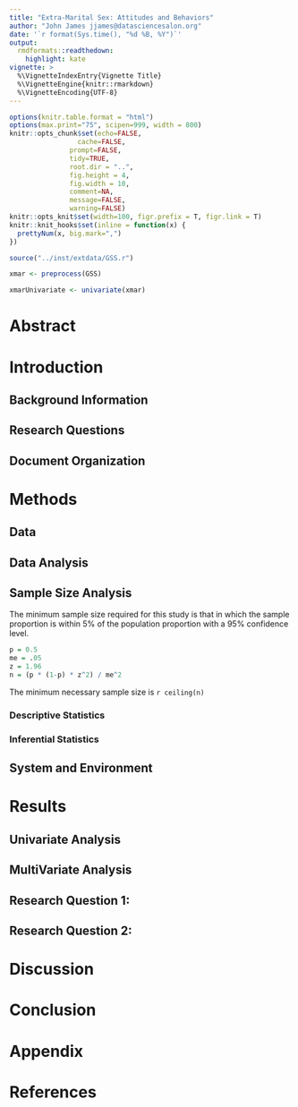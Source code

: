 ```yaml
---
title: "Extra-Marital Sex: Attitudes and Behaviors"
author: "John James jjames@datasciencesalon.org"
date: '`r format(Sys.time(), "%d %B, %Y")`'
output:
  rmdformats::readthedown:
    highlight: kate
vignette: >
  %\VignetteIndexEntry{Vignette Title}
  %\VignetteEngine{knitr::rmarkdown}
  %\VignetteEncoding{UTF-8}
---
```



```r
options(knitr.table.format = "html")
options(max.print="75", scipen=999, width = 800)
knitr::opts_chunk$set(echo=FALSE,
	             cache=FALSE,
               prompt=FALSE,
               tidy=TRUE,
               root.dir = "..",
               fig.height = 4,
               fig.width = 10,
               comment=NA,
               message=FALSE,
               warning=FALSE)
knitr::opts_knit$set(width=100, figr.prefix = T, figr.link = T)
knitr::knit_hooks$set(inline = function(x) {
  prettyNum(x, big.mark=",")
})
```

```r
source("../inst/extdata/GSS.r")
```

```r
xmar <- preprocess(GSS)
```

```r
xmarUnivariate <- univariate(xmar)
```




# Abstract
# Introduction
## Background Information
## Research Questions
## Document Organization
# Methods
## Data 
## Data Analysis
## Sample Size Analysis
The minimum sample size required for this study is that in which the sample proportion is within 5% of the population proportion with a 95% confidence level.  

```r
p = 0.5
me = .05
z = 1.96
n = (p * (1-p) * z^2) / me^2
```

The minimum necessary sample size is `r ceiling(n)`

### Descriptive Statistics
### Inferential Statistics
## System and Environment
# Results
## Univariate Analysis
## MultiVariate Analysis
## Research Question 1: 
## Research Question 2:
# Discussion
# Conclusion
# Appendix
# References
